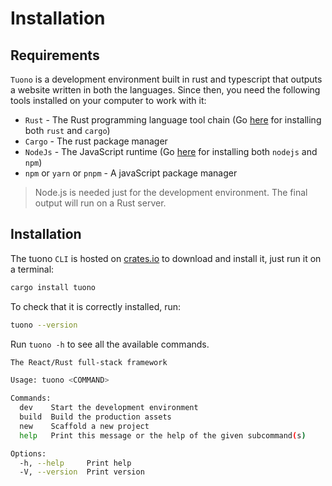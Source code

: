 

<MetaTags
  title="Tuono - Installation"
  canonical="https://tuono.dev/documentation/installation"
  description="Tuono is a development environment built in rust and typescript that outputs a website written in both the languages"
/>

<Breadcrumbs>
  <Element label="Installation" />
</Breadcrumbs>

# Installation

## Requirements

`Tuono` is a development environment built in rust and typescript that outputs a website written in both the
languages. Since then, you need the following tools installed on your computer to work with it:

- `Rust` - The Rust programming language tool chain (Go [here](https://rustup.rs/) for installing both `rust` and `cargo`)
- `Cargo` - The rust package manager
- `NodeJs` - The JavaScript runtime (Go [here](https://nodejs.org/en/download/package-manager) for installing both `nodejs` and `npm`)
- `npm` or `yarn` or `pnpm` - A javaScript package manager

> Node.js is needed just for the development environment. The final output will run on a Rust server.

## Installation

The tuono `CLI` is hosted on [crates.io](https://crates.io/crates/tuono) to download and install it, just run it on a terminal:

```bash
cargo install tuono
```

To check that it is correctly installed, run:

```bash
tuono --version
```

Run `tuono -h` to see all the available commands.

```bash
The React/Rust full-stack framework

Usage: tuono <COMMAND>

Commands:
  dev    Start the development environment
  build  Build the production assets
  new    Scaffold a new project
  help   Print this message or the help of the given subcommand(s)

Options:
  -h, --help     Print help
  -V, --version  Print version
```
